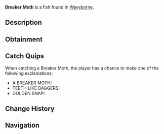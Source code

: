 {{FishInfobox
|image          = Breaker Moth.png
|rarity         = Legendary
|sea            = Second Sea
|location       = [[Waveborne]]
|sublocation    = 
|sources        = Fishing Rod
|radar_location = 
|prog_speed     = -35
|xp             = 550
|weather        = Foggy
|time           = Night
|season         = Spring
|bait           = Gale Grub
|base_weight    = 80
|base_value     = 1100
|weight_range   = 50
|base_chance    = 20
|base_resil     = 25
}}
'''Breaker Moth''' is a {{Rarity|Legendary}} fish found in [[Waveborne]].

== Description ==
{{Description|A grey fish with sharp teeth, golden accents, and light purple fins, snapping through the tide.|Bestiary Entry}}

== Obtainment ==
{{Description|It emerges when the moon glows faintly.|Bestiary Hint}}
{{Fish Availability|
Waveborne
|top_rods      = 
Plastic Rod\219532.49\285263.26;
Steady Rod\142836.82\133638.55;
Fischer's Rod\136572.93\298877.34;
Frostfire Rod\134001.56\125372.25;
Krampus's Rod\119595.82\146104.07;
Free Spirit Rod\104456.3\195382.66;
Adventurer's Rod\68849.47\165009.61;
Firefly Rod\71338.19\162189.68;
Verdant Shear Rod\72306.46\121599.64;
Blazebringer Rod\70548.71\117149.65;
Trident Rod\70270.96\118574.41;
Ethereal Prism Rod\50654.84\95834.77;
Seraphic Rod\48225.79\84935.92;
No-Life Rod\47569.59\82131.57;
Rod Of The Exalted One\45927.33\83313.82;
Rod Of The Forgotten Fang\45284.18\78939.84;
Challenger's Rod\44581.26\74624.28;
Rod Of The Depths\44065.38\74552.25;
Volcanic Rod\42491.62\72297.98;
Depthseeker Rod\42385.05\73397.27;
Zeus Rod\42256.36\71897.69;
Avalanche Rod\41931.54\72742.49
|recommended   = Free Spirit Rod
}}

== Catch Quips ==
When catching a Breaker Moth, the player has a chance to make one of the following exclamations:
* A BREAKER MOTH!
* TEETH LIKE DAGGERS!
* GOLDEN SNAP!

== Change History ==
{{Change History|{{subst:Current Version}}}}

== Navigation ==
{{Fish Navbox|Waveborne}}
